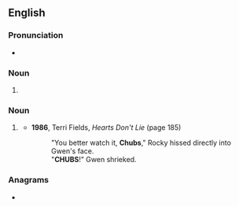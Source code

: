 ==English==

===Pronunciation===
* {{IPA|/tʃʌbz/|lang=en}}

===Noun===
{{head|en|noun plural form}}

# {{plural of|chub|lang=en}}

===Noun===
{{head|en|noun}}

# {{lb|en|slang|derogatory}} {{n-g|Term of address for a [[fat]] person.}}
#* '''1986''', Terri Fields, ''Hearts Don't Lie'' (page 185)
#*: "You better watch it, '''Chubs'''," Rocky hissed directly into Gwen's face.<br>"'''CHUBS'''!" Gwen shrieked.

===Anagrams===
* {{anagrams|en|HBCUs}}